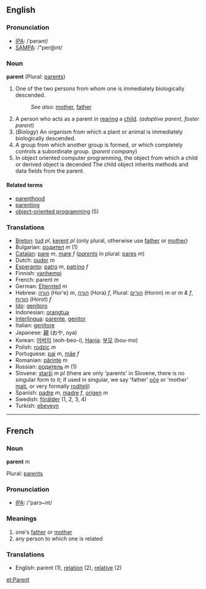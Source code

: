 ==English==

===Pronunciation===
*[[w:IPA|IPA]]: /ˈperənt/
*[[w:SAMPA|SAMPA]]: /"per@nt/

===Noun===
'''parent''' (Plural: [[parents]])

#One of the two persons from whom one is immediately biologically descended.
#:''See also:'' [[mother]], [[father]]
#A person who acts as a parent in [[rear]]ing a [[child]]. (''adoptive parent'', ''foster parent'')
#(''Biology'') An organism from which a plant or animal is immediately biologically descended.
#A group from which another group is formed, or which completely controls a subordinate group. (''parent company'')
#In object oriented computer programming, the object from which a child or derived object is decended  The child object inherits methods and data fields from the parent.

====Related terms====
*[[parenthood]]
*[[parenting]]
*[[w:object-oriented programmig|object-oriented programming]] (5)

===Translations===
*[[Breton]]: [[tud]] ''pl'', [[kerent]] ''pl'' (only plural, otherwise use [[father]] or [[mother]])
*Bulgarian: [[родител]] ''m'' (1)
*[[Catalan]]: [[pare]] ''m'', [[mare]] ''f'' (''[[parents]]'' in plural: [[pares]] ''m'')
*Dutch: [[ouder]] ''m''
*[[Esperanto]]: [[patro]] ''m'', [[patrino]] ''f''
*Finnish: [[vanhempi]]
*French: parent ''m''
*German: [[Elternteil]] ''m''
*Hebrew: [[הורה]] (Hor'e) ''m'', [[הורה]] (Hora) ''f'', Plural: [[הורים]] (Horim) ''m'' or ''m & f'', [[הורות]] (Horot) ''f''
*[[Ido]]: [[genitoro]]
*Indonesian: [[orangtua]]
*[[Interlingua]]: [[parente]], [[genitor]]
*Italian: [[genitore]]
*Japanese: [[親]] (おや, oya)
*Korean: [[어버이]] (eoh-beo-i), [[Hanja]]: [[부모]] (bou-mo)
*Polish: [[rodzic]] ''m''
*Portuguese: [[pai]] ''m'', [[mãe]] ''f''
*Romanian: [[părinte]] ''m''
*Russian: [[родитель]] ''m'' (1)
*Slovene: [[starši]] ''m pl'' (there are only 'parents' in Slovene, there is no singular form to it; if used in singular, we say 'father' [[oče]] or 'mother' [[mati]], or very formally [[roditelj]])
*Spanish: [[padre]] ''m'', [[madre]] ''f'', [[origen]] ''m''
*Swedish: [[förälder]] (1, 2, 3, 4)
*Turkish: [[ebeveyn]]
----

==French==

===Noun===

'''parent''' ''m''

Plural: [[parents]]

===Pronunciation===
*[[w:IPA|IPA]]: /'parɔ~nt/

===Meanings===

#one's [[father]] or [[mother]]
#any person to which one is related

===Translations===
*English: parent (1), [[relation]] (2), [[relative]] (2)

[[et:Parent]]